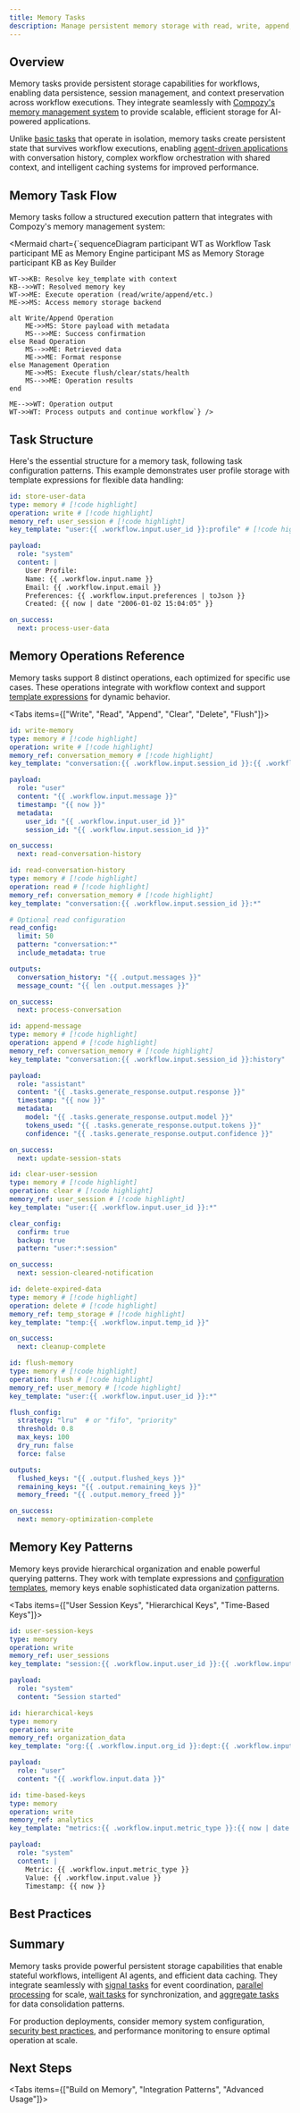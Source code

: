 ```yaml
---
title: Memory Tasks
description: Manage persistent memory storage with read, write, append, and memory management operations
---
```


## Overview

Memory tasks provide persistent storage capabilities for workflows, enabling data persistence, session management, and context preservation across workflow executions. They integrate seamlessly with [Compozy's memory management system](/docs/core/memory/overview) to provide scalable, efficient storage for AI-powered applications.

Unlike [basic tasks](/docs/core/tasks/basic-tasks) that operate in isolation, memory tasks create persistent state that survives workflow executions, enabling [agent-driven applications](/docs/core/agents/overview) with conversation history, complex workflow orchestration with shared context, and intelligent caching systems for improved performance.

<FeatureCardList cols={2} size="default">
  <FeatureCard
    title="8 Memory Operations"
    description="Complete CRUD operations plus advanced management: read, write, append, delete, flush, health, clear, and stats"
    icon="Database"
  />
  <FeatureCard
    title="Intelligent Session Management"
    description="Maintain user sessions and conversation history with automatic token optimization and memory summarization"
    icon="Users"
  />
  <FeatureCard
    title="Context Preservation"
    description="Store and retrieve workflow context across executions, enabling stateful AI agents and persistent workflows"
    icon="Save"
  />
  <FeatureCard
    title="Scalable Storage Backends"
    description="Support for Redis, in-memory, and custom storage backends with automatic scaling and performance optimization"
    icon="Layers"
  />
  <FeatureCard
    title="Memory Health Monitoring"
    description="Real-time memory usage monitoring, performance metrics, and automated cleanup with configurable strategies"
    icon="Activity"
  />
  <FeatureCard
    title="Multi-Tenant Architecture"
    description="Secure memory isolation with hierarchical key patterns supporting complex organizational structures"
    icon="Shield"
  />
</FeatureCardList>

## Memory Task Flow

Memory tasks follow a structured execution pattern that integrates with Compozy's memory management system:

<Mermaid chart={`sequenceDiagram
    participant WT as Workflow Task
    participant ME as Memory Engine
    participant MS as Memory Storage
    participant KB as Key Builder

    WT->>KB: Resolve key_template with context
    KB-->>WT: Resolved memory key
    WT->>ME: Execute operation (read/write/append/etc.)
    ME->>MS: Access memory storage backend

    alt Write/Append Operation
        ME->>MS: Store payload with metadata
        MS-->>ME: Success confirmation
    else Read Operation
        MS-->>ME: Retrieved data
        ME->>ME: Format response
    else Management Operation
        ME->>MS: Execute flush/clear/stats/health
        MS-->>ME: Operation results
    end

    ME-->>WT: Operation output
    WT->>WT: Process outputs and continue workflow`} />

## Task Structure

Here's the essential structure for a memory task, following task configuration patterns. This example demonstrates user profile storage with template expressions for flexible data handling:

```yaml title="Memory Task Structure"
id: store-user-data
type: memory # [!code highlight]
operation: write # [!code highlight]
memory_ref: user_session # [!code highlight]
key_template: "user:{{ .workflow.input.user_id }}:profile" # [!code highlight]

payload:
  role: "system"
  content: |
    User Profile:
    Name: {{ .workflow.input.name }}
    Email: {{ .workflow.input.email }}
    Preferences: {{ .workflow.input.preferences | toJson }}
    Created: {{ now | date "2006-01-02 15:04:05" }}

on_success:
  next: process-user-data
```

## Memory Operations Reference

Memory tasks support 8 distinct operations, each optimized for specific use cases. These operations integrate with workflow context and support [template expressions](/docs/core/yaml-templates/overview) for dynamic behavior.

<Tabs items={["Write", "Read", "Append", "Clear", "Delete", "Flush"]}>
<Tab value="Write">

```yaml title="Write Operation"
id: write-memory
type: memory # [!code highlight]
operation: write # [!code highlight]
memory_ref: conversation_memory # [!code highlight]
key_template: "conversation:{{ .workflow.input.session_id }}:{{ .workflow.input.message_id }}"

payload:
  role: "user"
  content: "{{ .workflow.input.message }}"
  timestamp: "{{ now }}"
  metadata:
    user_id: "{{ .workflow.input.user_id }}"
    session_id: "{{ .workflow.input.session_id }}"

on_success:
  next: read-conversation-history
```

</Tab>

<Tab value="Read">

```yaml title="Read Operation"
id: read-conversation-history
type: memory # [!code highlight]
operation: read # [!code highlight]
memory_ref: conversation_memory # [!code highlight]
key_template: "conversation:{{ .workflow.input.session_id }}:*"

# Optional read configuration
read_config:
  limit: 50
  pattern: "conversation:*"
  include_metadata: true

outputs:
  conversation_history: "{{ .output.messages }}"
  message_count: "{{ len .output.messages }}"

on_success:
  next: process-conversation
```

</Tab>

<Tab value="Append">

```yaml title="Append Operation"
id: append-message
type: memory # [!code highlight]
operation: append # [!code highlight]
memory_ref: conversation_memory # [!code highlight]
key_template: "conversation:{{ .workflow.input.session_id }}:history"

payload:
  role: "assistant"
  content: "{{ .tasks.generate_response.output.response }}"
  timestamp: "{{ now }}"
  metadata:
    model: "{{ .tasks.generate_response.output.model }}"
    tokens_used: "{{ .tasks.generate_response.output.tokens }}"
    confidence: "{{ .tasks.generate_response.output.confidence }}"

on_success:
  next: update-session-stats
```

</Tab>

<Tab value="Clear">

```yaml title="Clear Memory"
id: clear-user-session
type: memory # [!code highlight]
operation: clear # [!code highlight]
memory_ref: user_session # [!code highlight]
key_template: "user:{{ .workflow.input.user_id }}:*"

clear_config:
  confirm: true
  backup: true
  pattern: "user:*:session"

on_success:
  next: session-cleared-notification
```

</Tab>

<Tab value="Delete">

```yaml title="Delete Operation"
id: delete-expired-data
type: memory # [!code highlight]
operation: delete # [!code highlight]
memory_ref: temp_storage # [!code highlight]
key_template: "temp:{{ .workflow.input.temp_id }}"

on_success:
  next: cleanup-complete
```

</Tab>

<Tab value="Flush">

```yaml title="Flush Operation"
id: flush-memory
type: memory # [!code highlight]
operation: flush # [!code highlight]
memory_ref: user_memory # [!code highlight]
key_template: "user:{{ .workflow.input.user_id }}:*"

flush_config:
  strategy: "lru"  # or "fifo", "priority"
  threshold: 0.8
  max_keys: 100
  dry_run: false
  force: false

outputs:
  flushed_keys: "{{ .output.flushed_keys }}"
  remaining_keys: "{{ .output.remaining_keys }}"
  memory_freed: "{{ .output.memory_freed }}"

on_success:
  next: memory-optimization-complete
```

</Tab>
</Tabs>

## Memory Key Patterns

Memory keys provide hierarchical organization and enable powerful querying patterns. They work with template expressions and [configuration templates](/docs/core/configuration/workflows), memory keys enable sophisticated data organization patterns.

<Tabs items={["User Session Keys", "Hierarchical Keys", "Time-Based Keys"]}>
<Tab value="User Session Keys">

```yaml
id: user-session-keys
type: memory
operation: write
memory_ref: user_sessions
key_template: "session:{{ .workflow.input.user_id }}:{{ .workflow.input.session_id }}:{{ now | date '2006-01-02' }}" # [!code highlight]

payload:
  role: "system"
  content: "Session started"
```

</Tab>

<Tab value="Hierarchical Keys">

```yaml
id: hierarchical-keys
type: memory
operation: write
memory_ref: organization_data
key_template: "org:{{ .workflow.input.org_id }}:dept:{{ .workflow.input.dept_id }}:user:{{ .workflow.input.user_id }}" # [!code highlight]

payload:
  role: "user"
  content: "{{ .workflow.input.data }}"
```

</Tab>

<Tab value="Time-Based Keys">

```yaml
id: time-based-keys
type: memory
operation: write
memory_ref: analytics
key_template: "metrics:{{ .workflow.input.metric_type }}:{{ now | date '2006-01-02-15' }}" # [!code highlight]

payload:
  role: "system"
  content: |
    Metric: {{ .workflow.input.metric_type }}
    Value: {{ .workflow.input.value }}
    Timestamp: {{ now }}
```

</Tab>
</Tabs>

## Best Practices

<FeatureCardList cols={2} size="default">
  <FeatureCard
    title="Design Hierarchical Keys"
    description="Use consistent, searchable key patterns like 'domain:entity:attribute' for maintainable memory organization. See key patterns guide for detailed examples."
    icon="FolderTree"
    href="/docs/core/memory/operations"
  />
  <FeatureCard
    title="Implement Strategic TTL"
    description="Set appropriate time-to-live for temporary data and implement cleanup strategies. Learn about memory lifecycle management."
    icon="Clock"
    href="/docs/core/memory/configuration"
  />
  <FeatureCard
    title="Monitor Memory Health"
    description="Use regular health checks and statistics to maintain optimal performance. Explore memory monitoring for comprehensive tracking."
    icon="Activity"
    href="/docs/core/configuration/monitoring"
  />
  <FeatureCard
    title="Choose Optimal Operations"
    description="Select read/write/append/management operations based on your specific use case and access patterns."
    icon="Settings"
  />
  <FeatureCard
    title="Plan for Scale"
    description="Design memory patterns that scale with your application growth, using parallel processing for high-throughput scenarios."
    icon="TrendingUp"
    href="/docs/core/tasks/parallel-processing"
  />
  <FeatureCard
    title="Handle Failures Gracefully"
    description="Implement fallback strategies when memory is unavailable, using error handling patterns."
    icon="ShieldAlert"
    href="/docs/core/tasks/overview"
  />
</FeatureCardList>

## Summary

Memory tasks provide powerful persistent storage capabilities that enable stateful workflows, intelligent AI agents, and efficient data caching. They integrate seamlessly with [signal tasks](/docs/core/tasks/signal-tasks) for event coordination, [parallel processing](/docs/core/tasks/parallel-processing) for scale, [wait tasks](/docs/core/tasks/wait-tasks) for synchronization, and [aggregate tasks](/docs/core/tasks/aggregate-tasks) for data consolidation patterns.

For production deployments, consider memory system configuration, [security best practices](/docs/core/tools/runtime-environment), and performance monitoring to ensure optimal operation at scale.

## Next Steps

<Tabs items={["Build on Memory", "Integration Patterns", "Advanced Usage"]}>
<Tab>
<ReferenceCardList>
  <ReferenceCard
    title="Basic Tasks"
    description="Master the foundation tasks that work with memory storage for simple data operations"
    href="/docs/core/tasks/basic-tasks"
    icon="Package"
  />
  <ReferenceCard
    title="Aggregate Tasks"
    description="Combine memory data with aggregate operations for complex data processing"
    href="/docs/core/tasks/aggregate-tasks"
    icon="BarChart"
  />
  <ReferenceCard
    title="Memory System Concepts"
    description="Deep dive into memory architecture, backends, and configuration options"
    href="/docs/core/memory/overview"
    icon="Database"
  />
  <ReferenceCard
    title="Template Expressions"
    description="Master dynamic key generation and payload templating for flexible memory usage"
    href="/docs/core/yaml-templates/overview"
    icon="Code"
  />
</ReferenceCardList>
</Tab>

<Tab>
<ReferenceCardList>
  <ReferenceCard
    title="Wait Tasks"
    description="Coordinate memory state with wait task patterns for complex synchronization"
    href="/docs/core/tasks/wait-tasks"
    icon="Clock"
  />
  <ReferenceCard
    title="Signal Tasks"
    description="Combine memory storage with signal-based coordination for event-driven workflows"
    href="/docs/core/tasks/signal-tasks"
    icon="Radio"
  />
  <ReferenceCard
    title="Parallel Processing"
    description="Scale memory operations with parallel task execution for high-throughput scenarios"
    href="/docs/core/tasks/parallel-processing"
    icon="GitBranch"
  />
  <ReferenceCard
    title="Agent Integration"
    description="Build intelligent AI agents with persistent memory for conversational applications"
    href="/docs/core/agents/overview"
    icon="BrainCircuit"
  />
</ReferenceCardList>
</Tab>

<Tab>
<ReferenceCardList>
  <ReferenceCard
    title="Advanced Task Patterns"
    description="Explore sophisticated memory management patterns and optimization strategies"
    href="/docs/core/tasks/parallel-processing"
    icon="Layers"
  />
  <ReferenceCard
    title="Custom Task Types"
    description="Create specialized memory operations for domain-specific requirements"
    href="/docs/core/tasks/composite-tasks"
    icon="Wrench"
  />
  <ReferenceCard
    title="Production Deployment"
    description="Deploy and scale memory systems in production environments with monitoring"
    href="/docs/core/deployment/docker"
    icon="Cloud"
  />
  <ReferenceCard
    title="Performance Optimization"
    description="Optimize memory performance, costs, and scalability for production workloads"
    href="/docs/core/memory/configuration"
    icon="Zap"
  />
</ReferenceCardList>
</Tab>
</Tabs>
